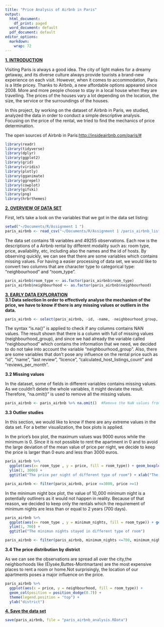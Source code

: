 ```yaml
---
title: "Price Analysis of Airbnb in Paris"
output:
  html_document:
    df_print: paged
  word_document: default
  pdf_document: default
editor_options:
  markdown:
    wrap: 72
---
```


| [**1. INTRODUCTION**]{.ul}

Visiting Paris is always a good idea. The city of light makes for a
dreamy getaway, and its diverse culture always provide tourists a
brand-new experience on each visit. However, when it comes to
accommodation, Paris is a little pricey. Thanks to Airbnb, a new
affordable options appeared since 2008. More and more people choose to
stay in a local house when they are travelling. The prices of the houses
vary a lot depending on the location, the size, the service or the
surroundings of the houses.

In this project, by working on the dataset of Airbnb in Paris, we
studied, analyzed the data in order to conduct a simple descriptive
analysis. Focusing on the price of the rental, we tried to find the
mechanics of price determination.

The open sources of Airbnb in Paris:<http://insideairbnb.com/paris/#>

```r
library(readr)
library(tidyverse)
library(dplyr)
library(ggplot2)
library(grid)
library(viridis)
library(plotly)
library(gganimate)
library(ggrepel)
library(cowplot)
library(gifski)
library(png)
library(hrbrthemes)
```

| [**2. OVERVIEW OF DATA SET**]{.ul}

First, let's take a look on the variables that we got in the data set
listing: 

```r
setwd("~/Documents/R/Assignment 1 ")
paris_airbnb <- read_csv("~/Documents/R/Assignment 1 /paris_airbnb_listing.csv")
```

The data set contains 18 variables and 49255 observations. Each row is
the descriptions of a Airbnb rental by different modality such as: room
type, price, availability, etc, including also the names and the id of
hosts. By observing quickly, we can see that there are some variables
which contains missing values. For having a easier processing of data
set, we would like to convert two columns that are character type to
categorical type: "neighbourhood" and "room_type".

```r
paris_airbnb$room_type <- as.factor(paris_airbnb$room_type)
paris_airbnb$neighbourhood <- as.factor(paris_airbnb$neighbourhood)
```

| [**3. EARLY DATA EXPLORATION**]{.ul}

| **3.1 Data selection In order to effectively analyse the mechanism of the price, we have to know if there is any missing values or outliers in the data.**

```r
paris_airbnb <- select(paris_airbnb, -id, -name, -neighbourhood_group, -last_review, -license, -calculated_host_listings_count, reviews_per_month) #Remove columns
```

The syntax "is.na()" is applied to check if any columns contains NAN
values. The result shown that there is a column with full of missing
values (neighbourhood_group), and since we had already the variable
called "neighbourhood" which contains the information that we need, we
decided to do not take into account the variable "neighbourhood_group".
Also, there are some variables that don't pose any influence on the
rental price such as "id", "name", "last review", "licence",
"calculated_host_listings_count" and "reviews_per_month".

| **3.2 Missing values**

In the dataset, some of fields in different variables contains missing
values. As we couldn't delete the whole variables, it might deviate the
result. Therefore, "na.omit()" is used to remove all the missing values.

```r
paris_airbnb <- paris_airbnb %>% na.omit()  #Remove the NaN values from the dataset
```

| **3.3 Outlier studies**

In this section, we would like to know if there are any extreme values
in the data set. For a better visualization, the box plots is applied.

In the price's box plot, the maximum values was 9000 euros while
the minimum is 0. Since it is not possible to rent the apartment in 0 and to avoid the large deviation of the mean value of price per
night, we decide to keep the price is larger than 0 euro and less than 3000 euros.

```r
paris_airbnb %>%
  ggplot(aes(x= room_type , y = price, fill = room_type)) + geom_boxplot() +
  ylim(1, 3000) +
  ggtitle("The price per night of different type of room") + xlab("The type of room") 
```
```r
paris_airbnb <- filter(paris_airbnb, price <=3000, price >=1)
```

In the minimum night box plot, the value of 10_000 minimum night is a
potentially outliners as it would not happen in reality. Because of that
reason, we decided to keep only the rentals which the requirement of minimum nights
are less than or equal to 2 years (700 days).

```r
paris_airbnb %>%
  ggplot(aes(x= room_type , y = minimum_nights, fill = room_type)) + geom_boxplot() +
  ylim(1, 700) +
  ggtitle("The minimun nights stayed in different type of room")
```
```r
paris_airbnb <- filter(paris_airbnb, minimum_nights <=700, minimum_nights >=1)
```

| **3.4 The price distribution by district**

As we can see the observations are spread all over the city,the neighborhoods like (Élysée,Buttes-Montmartare) are the most expensive places to rent a room or home.Not surprisingly, the location of our apartments poses a major influence on the price.

```r
paris_airbnb %>%
  ggplot(aes(x = price, y = neighbourhood, fill = room_type)) + 
  geom_col(position = position_dodge(0.7)) + 
  theme(legend.position = "top") +
  ylab("district")
```

| [**4. Save the data set**]{.ul}

```r
save(paris_airbnb, file = "paris_airbnb_analysis.RData")
```


